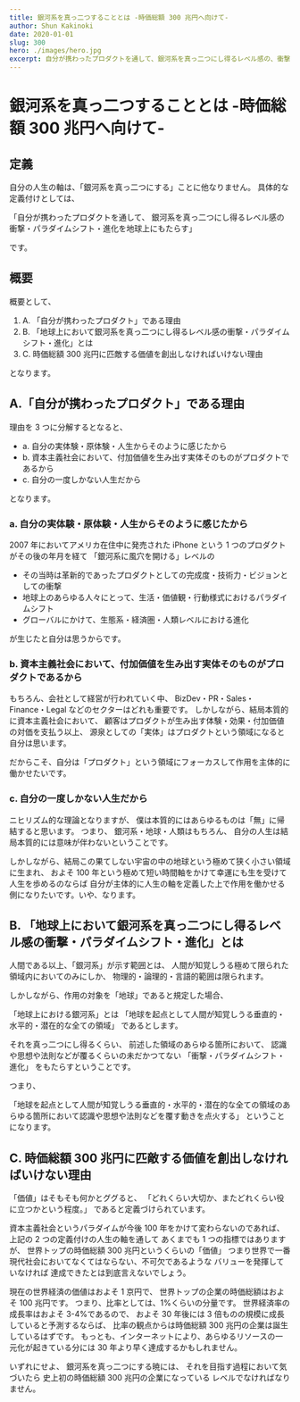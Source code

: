 ```yaml
---
title: 銀河系を真っ二つすることとは -時価総額 300 兆円へ向けて-
author: Shun Kakinoki
date: 2020-01-01
slug: 300
hero: ./images/hero.jpg
excerpt: 自分が携わったプロダクトを通して、銀河系を真っ二つにし得るレベル感の、衝撃・パラダイムシフト・進化を地球上にもたらす
---
```


# 銀河系を真っ二つすることとは -時価総額 300 兆円へ向けて-

## 定義

自分の人生の軸は、「銀河系を真っ二つにする」ことに他なりません。
具体的な定義付けとしては、

「自分が携わったプロダクトを通して、
銀河系を真っ二つにし得るレベル感の
衝撃・パラダイムシフト・進化を地球上にもたらす」

です。

## 概要

概要として、

1. A. 「自分が携わったプロダクト」である理由
2. B. 「地球上において銀河系を真っ二つにし得るレベル感の衝撃・パラダイムシフト・進化」とは
3. C. 時価総額 300 兆円に匹敵する価値を創出しなければいけない理由

となります。

## A.「自分が携わったプロダクト」である理由

理由を 3 つに分解するとなると、

- a. 自分の実体験・原体験・人生からそのように感じたから
- b. 資本主義社会において、付加価値を生み出す実体そのものがプロダクトであるから
- c. 自分の一度しかない人生だから

となります。

### a. 自分の実体験・原体験・人生からそのように感じたから

2007 年においてアメリカ在住中に発売された iPhone という 1 つのプロダクトがその後の年月を経て
「銀河系に風穴を開ける」レベルの

- その当時は革新的であったプロダクトとしての完成度・技術力・ビジョンとしての衝撃
- 地球上のあらゆる人々にとって、生活・価値観・行動様式におけるパラダイムシフト
- グローバルにかけて、生態系・経済圏・人類レベルにおける進化

が生じたと自分は思うからです。

### b. 資本主義社会において、付加価値を生み出す実体そのものがプロダクトであるから

もちろん、会社として経営が行われていく中、
BizDev・PR・Sales・Finance・Legal などのセクターはどれも重要です。
しかしながら、結局本質的に資本主義社会において、
顧客はプロダクトが生み出す体験・効果・付加価値の対価を支払う以上、
源泉としての「実体」はプロダクトという領域になると自分は思います。

だからこそ、自分は「プロダクト」という領域にフォーカスして作用を主体的に働かせたいです。

### c. 自分の一度しかない人生だから

ニヒリズム的な理論となりますが、
僕は本質的にはあらゆるものは「無」に帰結すると思います。
つまり、
銀河系・地球・人類はもちろん、
自分の人生は結局本質的には意味が伴わないということです。

しかしながら、結局この果てしない宇宙の中の地球という極めて狭く小さい領域に生まれ、
およそ 100 年という極めて短い時間軸をかけて幸運にも生を受けて人生を歩めるのならば
自分が主体的に人生の軸を定義した上で作用を働かせる側になりたいです。いや、なります。

## B. 「地球上において銀河系を真っ二つにし得るレベル感の衝撃・パラダイムシフト・進化」とは

人間である以上、「銀河系」が示す範囲とは、
人間が知覚しうる極めて限られた領域内においてのみにしか、
物理的・論理的・言語的範囲は限られます。

しかしながら、作用の対象を「地球」であると規定した場合、

「地球上における銀河系」とは
「地球を起点として人間が知覚しうる垂直的・水平的・潜在的な全ての領域」
であるとします。

それを真っ二つにし得るくらい、
前述した領域のあらゆる箇所において、
認識や思想や法則などが覆るくらいの未だかつてない
「衝撃・パラダイムシフト・進化」
をもたらすということです。

つまり、

「地球を起点として人間が知覚しうる垂直的・水平的・潜在的な全ての領域のあらゆる箇所において認識や思想や法則などを覆す動きを点火する」
ということになります。

## C. 時価総額 300 兆円に匹敵する価値を創出しなければいけない理由

「価値」はそもそも何かとググると、
「どれくらい大切か、またどれくらい役に立つかという程度。」
であると定義づけられています。

資本主義社会というパラダイムが今後 100 年をかけて変わらないのであれば、
上記の 2 つの定義付けの人生の軸を通して
あくまでも 1 つの指標ではありますが、
世界トップの時価総額 300 兆円というくらいの「価値」
つまり世界で一番現代社会においてなくてはならない、不可欠であるような
バリューを発揮していなければ
達成できたとは到底言えないでしょう。

現在の世界経済の価値はおよそ 1 京円で、
世界トップの企業の時価総額はおよそ 100 兆円です。
つまり、比率としては、1%くらいの分量です。
世界経済率の成長率はおよそ 3-4%であるので、
およそ 30 年後には 3 倍ものの規模に成長していると予測するならば、
比率の観点からは時価総額 300 兆円の企業は誕生しているはずです。
もっとも、インターネットにより、あらゆるリソースの一元化が起きている分には
30 年より早く達成するかもしれません。

いずれにせよ、
銀河系を真っ二つにする暁には、
それを目指す過程において気づいたら
史上初の時価総額 300 兆円の企業になっている
レベルでなければなりません。
